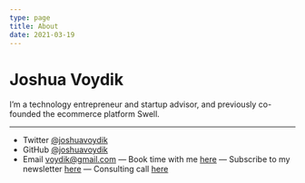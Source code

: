 ```yaml
---
type: page
title: About
date: 2021-03-19
---
```


# Joshua Voydik

I’m a technology entrepreneur and startup advisor, and previously co-founded the ecommerce platform Swell.

---

- Twitter [@joshuavoydik](https://twitter.com/joshuavoydik)
- GitHub [@joshuavoydik](https://github.com/joshuavoydik)
- Email voydik@gmail.com
— Book time with me [here](https://cal.com/joshua)
— Subscribe to my newsletter [here](https://joshua.substack.com/)
— Consulting call [here](https://buy.stripe.com/aEU004ecW3vt1os289)